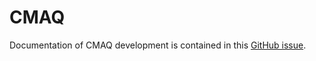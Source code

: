 # CMAQ {.unnumbered}

Documentation of CMAQ development is contained in this [GitHub issue](https://github.com/wsular/airpact6/issues/18).
